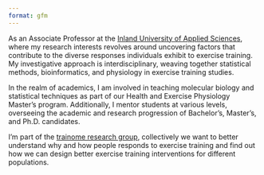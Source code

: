 ```yaml
---
format: gfm
---
```


As an Associate Professor at the [Inland University of Applied Sciences](https://www.inn.no), where my research interests revolves around uncovering factors that contribute to the diverse responses individuals exhibit to exercise training. My investigative approach is interdisciplinary, weaving together statistical methods, bioinformatics, and physiology in exercise training studies.

In the realm of academics, I am involved in teaching molecular biology and statistical techniques as part of our Health and Exercise Physiology Master's program. Additionally, I mentor students at various levels, overseeing the academic and research progression of Bachelor's, Master's, and Ph.D. candidates.

I'm part of the [trainome research group](trainome.github.io), collectively we want to better understand why and how people responds to exercise training and find out how we can design better exercise training interventions for different populations.



